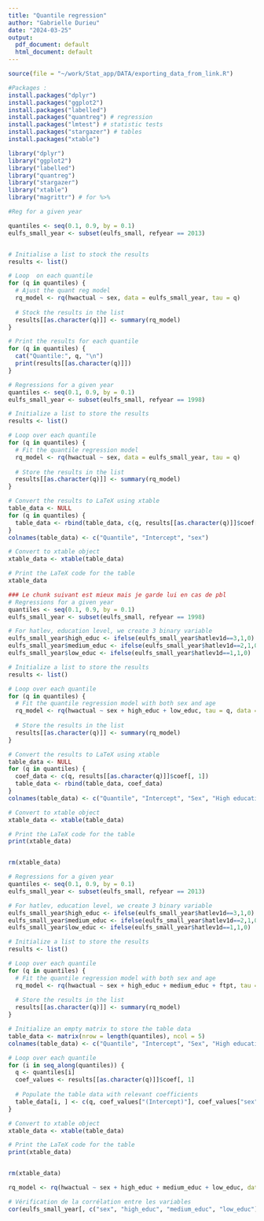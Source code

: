 ```yaml
---
title: "Quantile regression"
author: "Gabrielle Durieu"
date: "2024-03-25"
output:
  pdf_document: default
  html_document: default
---
```



```r
source(file = "~/work/Stat_app/DATA/exporting_data_from_link.R")
```

```r
#Packages :
install.packages("dplyr")
install.packages("ggplot2")
install.packages("labelled")
install.packages("quantreg") # regression
install.packages("lmtest") # statistic tests
install.packages("stargazer") # tables
install.packages("xtable")

library("dplyr")
library("ggplot2")
library("labelled")
library("quantreg")
library("stargazer")
library("xtable")
library("magrittr") # for %>%

```


```r
#Reg for a given year

quantiles <- seq(0.1, 0.9, by = 0.1)
eulfs_small_year <- subset(eulfs_small, refyear == 2013)


# Initialise a list to stock the results
results <- list()

# Loop  on each quantile
for (q in quantiles) {
  # Ajust the quant reg model
  rq_model <- rq(hwactual ~ sex, data = eulfs_small_year, tau = q)
  
  # Stock the results in the list
  results[[as.character(q)]] <- summary(rq_model)
}

# Print the results for each quantile
for (q in quantiles) {
  cat("Quantile:", q, "\n")
  print(results[[as.character(q)]])
}

```


```r
# Regressions for a given year
quantiles <- seq(0.1, 0.9, by = 0.1)
eulfs_small_year <- subset(eulfs_small, refyear == 1998)

# Initialize a list to store the results
results <- list()

# Loop over each quantile
for (q in quantiles) {
  # Fit the quantile regression model
  rq_model <- rq(hwactual ~ sex, data = eulfs_small_year, tau = q)
  
  # Store the results in the list
  results[[as.character(q)]] <- summary(rq_model)
}

# Convert the results to LaTeX using xtable
table_data <- NULL
for (q in quantiles) {
  table_data <- rbind(table_data, c(q, results[[as.character(q)]]$coef[,1]))
}
colnames(table_data) <- c("Quantile", "Intercept", "sex")

# Convert to xtable object
xtable_data <- xtable(table_data)

# Print the LaTeX code for the table
xtable_data

```


```r

### Le chunk suivant est mieux mais je garde lui en cas de pbl
# Regressions for a given year
quantiles <- seq(0.1, 0.9, by = 0.1)
eulfs_small_year <- subset(eulfs_small, refyear == 1998)

# For hatlev, education level, we create 3 binary variable
eulfs_small_year$high_educ <- ifelse(eulfs_small_year$hatlev1d==3,1,0)
eulfs_small_year$medium_educ <- ifelse(eulfs_small_year$hatlev1d==2,1,0)
eulfs_small_year$low_educ <- ifelse(eulfs_small_year$hatlev1d==1,1,0)

# Initialize a list to store the results
results <- list()

# Loop over each quantile
for (q in quantiles) {
  # Fit the quantile regression model with both sex and age
  rq_model <- rq(hwactual ~ sex + high_educ + low_educ, tau = q, data = eulfs_small_year)
  
  # Store the results in the list
  results[[as.character(q)]] <- summary(rq_model)
}

# Convert the results to LaTeX using xtable
table_data <- NULL
for (q in quantiles) {
  coef_data <- c(q, results[[as.character(q)]]$coef[, 1])
  table_data <- rbind(table_data, coef_data)
}
colnames(table_data) <- c("Quantile", "Intercept", "Sex", "High education", "Low education") 

# Convert to xtable object
xtable_data <- xtable(table_data)

# Print the LaTeX code for the table
print(xtable_data)


rm(xtable_data)
```

```r
# Regressions for a given year
quantiles <- seq(0.1, 0.9, by = 0.1)
eulfs_small_year <- subset(eulfs_small, refyear == 2013)

# For hatlev, education level, we create 3 binary variable
eulfs_small_year$high_educ <- ifelse(eulfs_small_year$hatlev1d==3,1,0)
eulfs_small_year$medium_educ <- ifelse(eulfs_small_year$hatlev1d==2,1,0)
eulfs_small_year$low_educ <- ifelse(eulfs_small_year$hatlev1d==1,1,0)

# Initialize a list to store the results
results <- list()

# Loop over each quantile
for (q in quantiles) {
  # Fit the quantile regression model with both sex and age
  rq_model <- rq(hwactual ~ sex + high_educ + medium_educ + ftpt, tau = q, data = eulfs_small_year, model = TRUE)
  
  # Store the results in the list
  results[[as.character(q)]] <- summary(rq_model)
}

# Initialize an empty matrix to store the table data
table_data <- matrix(nrow = length(quantiles), ncol = 5)
colnames(table_data) <- c("Quantile", "Intercept", "Sex", "High education", "Medium education")

# Loop over each quantile
for (i in seq_along(quantiles)) {
  q <- quantiles[i]
  coef_values <- results[[as.character(q)]]$coef[, 1]
  
  # Populate the table data with relevant coefficients
  table_data[i, ] <- c(q, coef_values["(Intercept)"], coef_values["sex"], coef_values["high_educ"], coef_values["medium_educ"])
}

# Convert to xtable object
xtable_data <- xtable(table_data)

# Print the LaTeX code for the table
print(xtable_data)


rm(xtable_data)
```

```r
rq_model <- rq(hwactual ~ sex + high_educ + medium_educ + low_educ, data = eulfs_small_year, tau = 0.5)

# Vérification de la corrélation entre les variables
cor(eulfs_small_year[, c("sex", "high_educ", "medium_educ", "low_educ")])

```




